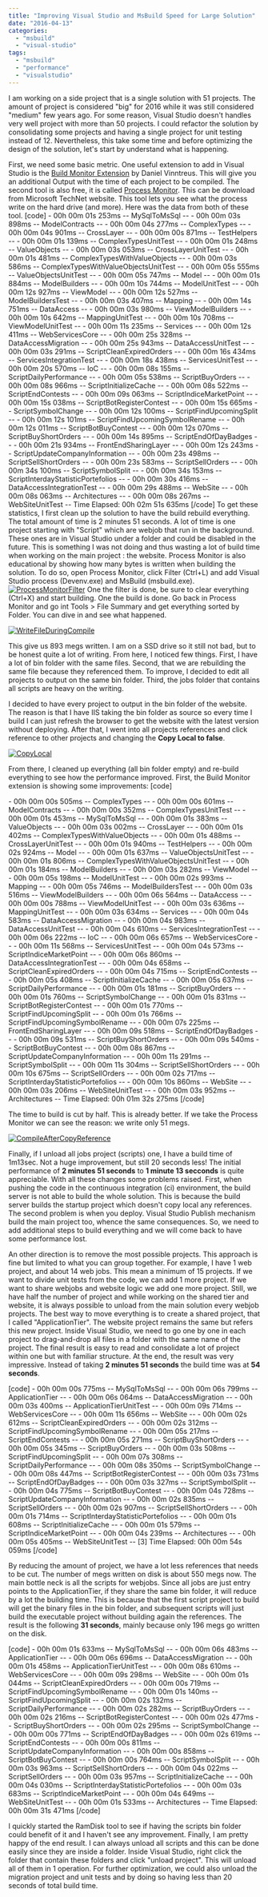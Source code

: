 ```yaml
---
title: "Improving Visual Studio and MsBuild Speed for Large Solution"
date: "2016-04-13"
categories: 
  - "msbuild"
  - "visual-studio"
tags: 
  - "msbuild"
  - "performance"
  - "visualstudio"
---
```


I am working on a side project that is a single solution with 51 projects. The amount of project is considered "big" for 2016 while it was still considered "medium" few years ago. For some reason, Visual Studio doesn't handles very well project with more than 50 projects. I could refactor the solution by consolidating some projects and having a single project for unit testing instead of 12. Nevertheless, this take some time and before optimizing the design of the solution, let's start by understand what is happening.

First, we need some basic metric. One useful extension to add in Visual Studio is the [Build Monitor Extension](https://visualstudiogallery.msdn.microsoft.com/b0c87e47-f4ee-4935-9a59-f2c81ce692ab) by Daniel Vinntreus. This will give you an additional Output with the time of each project to be compiled. The second tool is also free, it is called [Process Monitor](https://technet.microsoft.com/en-us/sysinternals/processmonitor.aspx). This can be download from Microsoft TechNet website. This tool lets you see what the process write on the hard drive (and more). Here was the data from both of these tool. \[code\] - 00h 00m 01s 253ms -- MySqlToMsSql -- - 00h 00m 03s 898ms -- ModelContracts -- - 00h 00m 04s 277ms -- ComplexTypes -- - 00h 00m 04s 901ms -- CrossLayer -- - 00h 00m 00s 871ms -- TestHelpers -- - 00h 00m 01s 139ms -- ComplexTypesUnitTest -- - 00h 00m 01s 248ms -- ValueObjects -- - 00h 00m 03s 053ms -- CrossLayerUnitTest -- - 00h 00m 01s 481ms -- ComplexTypesWithValueObjects -- - 00h 00m 03s 586ms -- ComplexTypesWithValueObjectsUnitTest -- - 00h 00m 05s 555ms -- ValueObjectsUnitTest -- - 00h 00m 05s 747ms -- Model -- - 00h 00m 01s 884ms -- ModelBuilders -- - 00h 00m 10s 744ms -- ModelUnitTest -- - 00h 00m 12s 927ms -- ViewModel -- - 00h 00m 12s 527ms -- ModelBuildersTest -- - 00h 00m 03s 407ms -- Mapping -- - 00h 00m 14s 751ms -- DataAccess -- - 00h 00m 03s 980ms -- ViewModelBuilders -- - 00h 00m 10s 642ms -- MappingUnitTest -- - 00h 00m 10s 708ms -- ViewModelUnitTest -- - 00h 00m 11s 235ms -- Services -- - 00h 00m 12s 411ms -- WebServicesCore -- - 00h 00m 25s 328ms -- DataAccessMigration -- - 00h 00m 25s 943ms -- DataAccessUnitTest -- - 00h 00m 03s 291ms -- ScriptCleanExpiredOrders -- - 00h 00m 16s 434ms -- ServicesIntegrationTest -- - 00h 00m 18s 438ms -- ServicesUnitTest -- - 00h 00m 20s 570ms -- IoC -- - 00h 00m 08s 155ms -- ScriptDailyPerformance -- - 00h 00m 05s 538ms -- ScriptBuyOrders -- - 00h 00m 08s 966ms -- ScriptInitializeCache -- - 00h 00m 08s 522ms -- ScriptEndContests -- - 00h 00m 09s 063ms -- ScriptIndiceMarketPoint -- - 00h 00m 15s 038ms -- ScriptBotRegisterContest -- - 00h 00m 15s 665ms -- ScriptSymbolChange -- - 00h 00m 12s 100ms -- ScriptFindUpcomingSplit -- - 00h 00m 12s 101ms -- ScriptFindUpcomingSymbolRename -- - 00h 00m 12s 011ms -- ScriptBotBuyContest -- - 00h 00m 12s 070ms -- ScriptBuyShortOrders -- - 00h 00m 14s 895ms -- ScriptEndOfDayBadges -- - 00h 00m 21s 934ms -- FrontEndSharingLayer -- - 00h 00m 12s 243ms -- ScriptUpdateCompanyInformation -- - 00h 00m 23s 498ms -- ScriptSellShortOrders -- - 00h 00m 23s 583ms -- ScriptSellOrders -- - 00h 00m 34s 100ms -- ScriptSymbolSplit -- - 00h 00m 34s 153ms -- ScriptInterdayStatisticPortefolios -- - 00h 00m 30s 416ms -- DataAccessIntegrationTest -- - 00h 00m 29s 488ms -- WebSite -- - 00h 00m 08s 063ms -- Architectures -- - 00h 00m 08s 267ms -- WebSiteUnitTest -- Time Elapsed: 00h 02m 51s 635ms \[/code\] To get these statistics, I first clean up the solution to have the build rebuild everything. The total amount of time is 2 minutes 51 seconds. A lot of time is one project starting with "Script" which are webjob that run in the background. These ones are in Visual Studio under a folder and could be disabled in the future. This is something I was not doing and thus wasting a lot of build time when working on the main project : the website. Process Monitor is also educational by showing how many bytes is written when building the solution. To do so, open Process Monitor, click Filter (Ctrl+L) and add Visual Studio process (Devenv.exe) and MsBuild (msbuild.exe). [![ProcessMonitorFilter](http://patrickdesjardins.com/blog/wp-content/uploads/2016/03/ProcessMonitorFilter.png)](http://patrickdesjardins.com/blog/?attachment_id=4589) One the filter is done, be sure to clear everything (Ctrl+X) and start building. One the build is done. Go back in Process Monitor and go int Tools > File Summary and get everything sorted by Folder. You can dive in and see what happened.

[![WriteFileDuringCompile](http://patrickdesjardins.com/blog/wp-content/uploads/2016/03/WriteFileDuringCompile-1024x601.png)](http://patrickdesjardins.com/blog/?attachment_id=4590)

This give us 893 megs written. I am on a SSD drive so it still not bad, but to be honest quite a lot of writing. From here, I noticed few things. First, I have a lot of bin folder with the same files. Second, that we are rebuilding the same file because they referenced them. To improve, I decided to edit all projects to output on the same bin folder. Third, the jobs folder that contains all scripts are heavy on the writing.

I decided to have every project to output in the bin folder of the website. The reason is that I have IIS taking the bin folder as source so every time I build I can just refresh the browser to get the website with the latest version without deploying. After that, I went into all projects references and click reference to other projects and changing the **Copy Local to false**.

[![CopyLocal](http://patrickdesjardins.com/blog/wp-content/uploads/2016/03/CopyLocal-1024x377.png)](http://patrickdesjardins.com/blog/?attachment_id=4591)

From there, I cleaned up everything (all bin folder empty) and re-build everything to see how the performance improved. First, the Build Monitor extension is showing some improvements: \[code\]

\- 00h 00m 00s 505ms -- ComplexTypes -- - 00h 00m 00s 601ms -- ModelContracts -- - 00h 00m 00s 352ms -- ComplexTypesUnitTest -- - 00h 00m 01s 453ms -- MySqlToMsSql -- - 00h 00m 01s 383ms -- ValueObjects -- - 00h 00m 03s 002ms -- CrossLayer -- - 00h 00m 01s 402ms -- ComplexTypesWithValueObjects -- - 00h 00m 01s 488ms -- CrossLayerUnitTest -- - 00h 00m 01s 940ms -- TestHelpers -- - 00h 00m 02s 924ms -- Model -- - 00h 00m 01s 637ms -- ValueObjectsUnitTest -- - 00h 00m 01s 806ms -- ComplexTypesWithValueObjectsUnitTest -- - 00h 00m 01s 184ms -- ModelBuilders -- - 00h 00m 03s 282ms -- ViewModel -- - 00h 00m 05s 198ms -- ModelUnitTest -- - 00h 00m 02s 993ms -- Mapping -- - 00h 00m 05s 746ms -- ModelBuildersTest -- - 00h 00m 03s 516ms -- ViewModelBuilders -- - 00h 00m 06s 564ms -- DataAccess -- - 00h 00m 00s 788ms -- ViewModelUnitTest -- - 00h 00m 03s 636ms -- MappingUnitTest -- - 00h 00m 03s 634ms -- Services -- - 00h 00m 04s 583ms -- DataAccessMigration -- - 00h 00m 04s 983ms -- DataAccessUnitTest -- - 00h 00m 04s 610ms -- ServicesIntegrationTest -- - 00h 00m 06s 222ms -- IoC -- - 00h 00m 06s 657ms -- WebServicesCore -- - 00h 00m 11s 568ms -- ServicesUnitTest -- - 00h 00m 04s 573ms -- ScriptIndiceMarketPoint -- - 00h 00m 06s 860ms -- DataAccessIntegrationTest -- - 00h 00m 04s 658ms -- ScriptCleanExpiredOrders -- - 00h 00m 04s 715ms -- ScriptEndContests -- - 00h 00m 05s 408ms -- ScriptInitializeCache -- - 00h 00m 05s 637ms -- ScriptDailyPerformance -- - 00h 00m 01s 181ms -- ScriptBuyOrders -- - 00h 00m 01s 760ms -- ScriptSymbolChange -- - 00h 00m 01s 831ms -- ScriptBotRegisterContest -- - 00h 00m 01s 770ms -- ScriptFindUpcomingSplit -- - 00h 00m 01s 766ms -- ScriptFindUpcomingSymbolRename -- - 00h 00m 07s 225ms -- FrontEndSharingLayer -- - 00h 00m 09s 518ms -- ScriptEndOfDayBadges -- - 00h 00m 09s 531ms -- ScriptBuyShortOrders -- - 00h 00m 09s 540ms -- ScriptBotBuyContest -- - 00h 00m 08s 867ms -- ScriptUpdateCompanyInformation -- - 00h 00m 11s 291ms -- ScriptSymbolSplit -- - 00h 00m 11s 304ms -- ScriptSellShortOrders -- - 00h 00m 10s 675ms -- ScriptSellOrders -- - 00h 00m 02s 717ms -- ScriptInterdayStatisticPortefolios -- - 00h 00m 10s 860ms -- WebSite -- - 00h 00m 03s 206ms -- WebSiteUnitTest -- - 00h 00m 03s 952ms -- Architectures -- Time Elapsed: 00h 01m 32s 275ms \[/code\]

The time to build is cut by half. This is already better. If we take the Process Monitor we can see the reason: we write only 51 megs.

[![CompileAfterCopyReference](http://patrickdesjardins.com/blog/wp-content/uploads/2016/03/CompileAfterCopyReference-1024x546.png)](http://patrickdesjardins.com/blog/?attachment_id=4593)

Finally, if I unload all jobs project (scripts) one, I have a build time of 1m13sec. Not a huge improvement, but still 20 seconds less! The initial performance of **2 minutes 51 seconds** to **1 minute 13 secconds** is quite appreciable. With all these changes some problems raised. First, when pushing the code in the continuous integration (ci) environment, the build server is not able to build the whole solution. This is because the build server builds the startup project which doesn't copy local any references. The second problem is when you deploy. Visual Studio Publish mechanism build the main project too, whence the same consequences. So, we need to add additional steps to build everything and we will come back to have some performance lost.

An other direction is to remove the most possible projects. This approach is fine but limited to what you can group together. For example, I have 1 web project, and about 14 web jobs. This mean a minimum of 15 projects. If we want to divide unit tests from the code, we can add 1 more project. If we want to share webjobs and website logic we add one more project. Still, we have half the number of project and while working on the shared tier and website, it is always possible to unload from the main solution every webjob projects. The best way to move everything is to create a shared project, that I called "ApplicationTier". The website project remains the same but refers this new project. Inside Visual Studio, we need to go one by one in each project to drag-and-drop all files in a folder with the same name of the project. The final result is easy to read and consolidate a lot of project within one but with familiar structure. At the end, the result was very impressive. Instead of taking **2 minutes 51 seconds** the build time was at **54 seconds**.

\[code\] - 00h 00m 00s 775ms -- MySqlToMsSql -- - 00h 00m 06s 799ms -- ApplicationTier -- - 00h 00m 06s 064ms -- DataAccessMigration -- - 00h 00m 03s 400ms -- ApplicationTierUnitTest -- - 00h 00m 09s 714ms -- WebServicesCore -- - 00h 00m 11s 656ms -- WebSite -- - 00h 00m 02s 612ms -- ScriptCleanExpiredOrders -- - 00h 00m 02s 312ms -- ScriptFindUpcomingSymbolRename -- - 00h 00m 05s 217ms -- ScriptEndContests -- - 00h 00m 05s 271ms -- ScriptBuyShortOrders -- - 00h 00m 05s 345ms -- ScriptBuyOrders -- - 00h 00m 03s 508ms -- ScriptFindUpcomingSplit -- - 00h 00m 07s 308ms -- ScriptDailyPerformance -- - 00h 00m 08s 350ms -- ScriptSymbolChange -- - 00h 00m 08s 447ms -- ScriptBotRegisterContest -- - 00h 00m 03s 731ms -- ScriptEndOfDayBadges -- - 00h 00m 03s 327ms -- ScriptSymbolSplit -- - 00h 00m 04s 775ms -- ScriptBotBuyContest -- - 00h 00m 04s 728ms -- ScriptUpdateCompanyInformation -- - 00h 00m 02s 835ms -- ScriptSellOrders -- - 00h 00m 02s 907ms -- ScriptSellShortOrders -- - 00h 00m 01s 714ms -- ScriptInterdayStatisticPortefolios -- - 00h 00m 01s 608ms -- ScriptInitializeCache -- - 00h 00m 01s 579ms -- ScriptIndiceMarketPoint -- - 00h 00m 04s 239ms -- Architectures -- - 00h 00m 05s 405ms -- WebSiteUnitTest -- \[3\] Time Elapsed: 00h 00m 54s 059ms \[/code\]

By reducing the amount of project, we have a lot less references that needs to be cut. The number of megs written on disk is about 550 megs now. The main bottle neck is all the scripts for webjobs. Since all jobs are just entry points to the ApplicationTier, if they share the same bin folder, it will reduce by a lot the building time. This is because that the first script project to build will get the binary files in the bin folder, and subsequent scripts will just build the executable project without building again the references. The result is the following **31 seconds**, mainly because only 196 megs go written on the disk.

\[code\] - 00h 00m 01s 633ms -- MySqlToMsSql -- - 00h 00m 06s 483ms -- ApplicationTier -- - 00h 00m 06s 696ms -- DataAccessMigration -- - 00h 00m 01s 458ms -- ApplicationTierUnitTest -- - 00h 00m 08s 610ms -- WebServicesCore -- - 00h 00m 09s 298ms -- WebSite -- - 00h 00m 01s 044ms -- ScriptCleanExpiredOrders -- - 00h 00m 00s 719ms -- ScriptFindUpcomingSymbolRename -- - 00h 00m 01s 140ms -- ScriptFindUpcomingSplit -- - 00h 00m 02s 132ms -- ScriptDailyPerformance -- - 00h 00m 02s 282ms -- ScriptBuyOrders -- - 00h 00m 02s 216ms -- ScriptBotRegisterContest -- - 00h 00m 02s 477ms -- ScriptBuyShortOrders -- - 00h 00m 02s 295ms -- ScriptSymbolChange -- - 00h 00m 00s 771ms -- ScriptEndOfDayBadges -- - 00h 00m 02s 619ms -- ScriptEndContests -- - 00h 00m 00s 811ms -- ScriptUpdateCompanyInformation -- - 00h 00m 00s 858ms -- ScriptBotBuyContest -- - 00h 00m 00s 764ms -- ScriptSymbolSplit -- - 00h 00m 03s 963ms -- ScriptSellShortOrders -- - 00h 00m 04s 022ms -- ScriptSellOrders -- - 00h 00m 03s 957ms -- ScriptInitializeCache -- - 00h 00m 04s 030ms -- ScriptInterdayStatisticPortefolios -- - 00h 00m 03s 683ms -- ScriptIndiceMarketPoint -- - 00h 00m 04s 649ms -- WebSiteUnitTest -- - 00h 00m 01s 533ms -- Architectures -- Time Elapsed: 00h 00m 31s 471ms \[/code\]

I quickly started the RamDisk tool to see if having the scripts bin folder could benefit of it and I haven't see any improvement. Finally, I am pretty happy of the end result. I can always unload all scripts and this can be done easily since they are inside a folder. Inside Visual Studio, right click the folder that contain these folders and click "unload project". This will unload all of them in 1 operation. For further optimization, we could also unload the migration project and unit tests and by doing so having less than 20 seconds of total build time.
